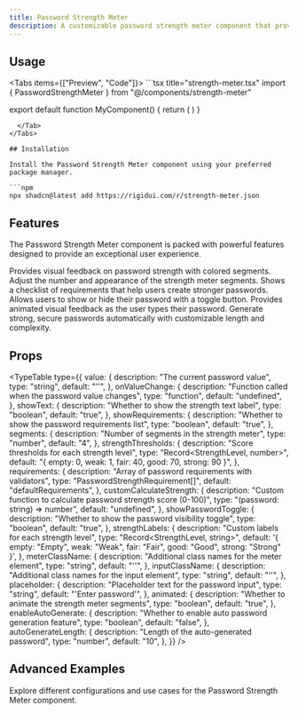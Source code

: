 ```yaml
---
title: Password Strength Meter
description: A customizable password strength meter component that provides real-time visual feedback on password security.
---
```



## Usage

<Tabs items={["Preview", "Code"]}>
  <Tab value="Preview">
    <StrengthMeterPreview />
  </Tab>
  <Tab value="Code">
    ```tsx title="strength-meter.tsx"
import { PasswordStrengthMeter } from "@/components/strength-meter"

export default function MyComponent() {
      return (
        <PasswordStrengthMeter
          placeholder="Type your password"
          className="max-w-md"
        />
      )
}
```
  </Tab>
</Tabs>

## Installation

Install the Password Strength Meter component using your preferred package manager.

```npm
npx shadcn@latest add https://rigidui.com/r/strength-meter.json
```

## Features

The Password Strength Meter component is packed with powerful features designed to provide an exceptional user experience.

<Cards>
  <Card title="Visual Strength Indicator">
    Provides visual feedback on password strength with colored segments.
  </Card>
  <Card title="Customizable Segments">
    Adjust the number and appearance of the strength meter segments.
  </Card>
  <Card title="Password Requirements">
    Shows a checklist of requirements that help users create stronger passwords.
  </Card>
  <Card title="Password Visibility Toggle">
    Allows users to show or hide their password with a toggle button.
  </Card>
  <Card title="Animated Feedback">
    Provides animated visual feedback as the user types their password.
  </Card>
  <Card title="Auto Password Generation">
    Generate strong, secure passwords automatically with customizable length and
    complexity.
  </Card>
</Cards>

## Props

<TypeTable
  type={{
    value: {
      description: "The current password value",
      type: "string",
      default: "''",
    },
    onValueChange: {
      description: "Function called when the password value changes",
      type: "function",
      default: "undefined",
    },
    showText: {
      description: "Whether to show the strength text label",
      type: "boolean",
      default: "true",
    },
    showRequirements: {
      description: "Whether to show the password requirements list",
      type: "boolean",
      default: "true",
    },
    segments: {
      description: "Number of segments in the strength meter",
      type: "number",
      default: "4",
    },
    strengthThresholds: {
      description: "Score thresholds for each strength level",
      type: "Record<StrengthLevel, number>",
      default: "{ empty: 0, weak: 1, fair: 40, good: 70, strong: 90 }",
    },
    requirements: {
      description: "Array of password requirements with validators",
      type: "PasswordStrengthRequirement[]",
      default: "defaultRequirements",
    },
    customCalculateStrength: {
      description:
        "Custom function to calculate password strength score (0-100)",
      type: "(password: string) => number",
      default: "undefined",
    },
    showPasswordToggle: {
      description: "Whether to show the password visibility toggle",
      type: "boolean",
      default: "true",
    },
    strengthLabels: {
      description: "Custom labels for each strength level",
      type: "Record<StrengthLevel, string>",
      default:
        '{ empty: "Empty", weak: "Weak", fair: "Fair", good: "Good", strong: "Strong" }',
    },
    meterClassName: {
      description: "Additional class names for the meter element",
      type: "string",
      default: "''",
    },
    inputClassName: {
      description: "Additional class names for the input element",
      type: "string",
      default: "''",
    },
    placeholder: {
      description: "Placeholder text for the password input",
      type: "string",
      default: "'Enter password'",
    },
    animated: {
      description: "Whether to animate the strength meter segments",
      type: "boolean",
      default: "true",
    },
    enableAutoGenerate: {
      description: "Whether to enable auto password generation feature",
      type: "boolean",
      default: "false",
    },
    autoGenerateLength: {
      description: "Length of the auto-generated password",
      type: "number",
      default: "10",
    },
  }}
/>

## Advanced Examples

Explore different configurations and use cases for the Password Strength Meter component.

<StrengthMeterAdvancedExamples />
